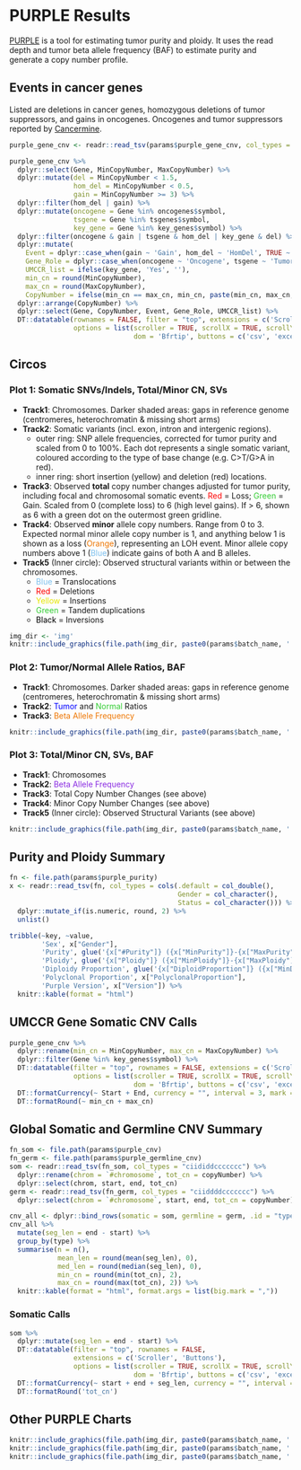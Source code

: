 # PURPLE Results

[PURPLE](https://github.com/hartwigmedical/hmftools/tree/master/purity-ploidy-estimator)
is a tool for estimating tumor purity and ploidy. It uses the read depth and 
tumor beta allele frequency (BAF) to estimate purity and generate a copy number profile.

## Events in cancer genes

Listed are deletions in cancer genes, homozygous deletions of tumor suppressors, 
and gains in oncogenes. Oncogenes and tumor suppressors reported by 
[Cancermine](https://github.com/jakelever/cancermine).

```r
purple_gene_cnv <- readr::read_tsv(params$purple_gene_cnv, col_types = "ciicdd")

purple_gene_cnv %>% 
  dplyr::select(Gene, MinCopyNumber, MaxCopyNumber) %>%
  dplyr::mutate(del = MinCopyNumber < 1.5,
                hom_del = MinCopyNumber < 0.5,
                gain = MinCopyNumber >= 3) %>%
  dplyr::filter(hom_del | gain) %>%
  dplyr::mutate(oncogene = Gene %in% oncogenes$symbol,
                tsgene = Gene %in% tsgenes$symbol,
                key_gene = Gene %in% key_genes$symbol) %>%
  dplyr::filter(oncogene & gain | tsgene & hom_del | key_gene & del) %>%
  dplyr::mutate(
    Event = dplyr::case_when(gain ~ 'Gain', hom_del ~ 'HomDel', TRUE ~ 'Del'),
    Gene_Role = dplyr::case_when(oncogene ~ 'Oncogene', tsgene ~ 'Tumor Suppressor', TRUE ~ ''),
    UMCCR_list = ifelse(key_gene, 'Yes', ''),
    min_cn = round(MinCopyNumber),
    max_cn = round(MaxCopyNumber),
    CopyNumber = ifelse(min_cn == max_cn, min_cn, paste(min_cn, max_cn, sep = '-'))) %>%
  dplyr::arrange(CopyNumber) %>%
  dplyr::select(Gene, CopyNumber, Event, Gene_Role, UMCCR_list) %>% 
  DT::datatable(rownames = FALSE, filter = "top", extensions = c('Scroller', 'Buttons'),
                options = list(scroller = TRUE, scrollX = TRUE, scrollY = 300,
                               dom = 'Bfrtip', buttons = c('csv', 'excel')))
```


## Circos

### Plot 1: Somatic SNVs/Indels, Total/Minor CN, SVs

* __Track1__: Chromosomes. Darker shaded areas: gaps in reference genome 
  (centromeres, heterochromatin & missing short arms)
* __Track2__: Somatic variants (incl. exon, intron and intergenic regions). 
    * outer ring: SNP allele frequencies, corrected for tumor purity and scaled from 0 to 100%.
      Each dot represents a single somatic variant, coloured according to the
      type of base change (e.g. C>T/G>A in red).
    * inner ring: short insertion (yellow) and deletion (red) locations. 
* __Track3__: Observed __total__ copy number changes adjusted for tumor purity,
  including focal and chromosomal somatic events. 
  <span style="color:red">Red</span> = Loss; <span style="color:#32CD32">Green</span> = Gain.
  Scaled from 0 (complete loss) to 6 (high level gains). 
  If > 6, shown as 6 with a green dot on the outermost green gridline. 
* __Track4__: Observed __minor__ allele copy numbers. Range from 0 to 3. 
  Expected normal minor allele copy number is 1, and anything below 1 is shown 
  as a loss (<span style="color:#EE7600">Orange</span>), representing an LOH event. 
  Minor allele copy numbers above 1 (<span style="color:#7EC0EE">Blue</span>) indicate gains 
  of both A and B alleles. 
* __Track5__ (Inner circle): Observed structural variants within or between the chromosomes.
    * <span style="color:#7EC0EE">Blue</span> = Translocations
    * <span style="color:red">Red</span> = Deletions 
    * <span style="color:#e6e600">Yellow</span> = Insertions 
    * <span style="color:#32CD32">Green</span> = Tandem duplications 
    * <span style="color:#000000">Black</span> = Inversions

```r
img_dir <- 'img'
knitr::include_graphics(file.path(img_dir, paste0(params$batch_name, '.circos.png')))
```

### Plot 2: Tumor/Normal Allele Ratios, BAF

* __Track1__: Chromosomes. Darker shaded areas: gaps in reference genome 
  (centromeres, heterochromatin & missing short arms)
* __Track2__: <span style="color:blue">Tumor</span> and <span style="color:#32CD32">Normal</span> Ratios
* __Track3__: <span style="color:#EE7600">Beta Allele Frequency</span>


```r
knitr::include_graphics(file.path(img_dir, paste0(params$batch_name, '.input.png')))
```

### Plot 3: Total/Minor CN, SVs, BAF

* __Track1__: Chromosomes
* __Track2__: <span style="color:#8A2BE2">Beta Allele Frequency</span>
* __Track3__: Total Copy Number Changes (see above)
* __Track4__: Minor Copy Number Changes (see above)
* __Track5__ (Inner circle): Observed Structural Variants (see above)

```r
knitr::include_graphics(file.path(img_dir, paste0(params$batch_name, '.circos_baf.png')))
```

## Purity and Ploidy Summary

```r
fn <- file.path(params$purple_purity)
x <- readr::read_tsv(fn, col_types = cols(.default = col_double(),
                                          Gender = col_character(), 
                                          Status = col_character())) %>%
  dplyr::mutate_if(is.numeric, round, 2) %>%
  unlist()

tribble(~key, ~value,
        'Sex', x["Gender"],
        'Purity', glue('{x["#Purity"]} ({x["MinPurity"]}-{x["MaxPurity"]})'),
        'Ploidy', glue('{x["Ploidy"]} ({x["MinPloidy"]}-{x["MaxPloidy"]})'),
        'Diploidy Proportion', glue('{x["DiploidProportion"]} ({x["MinDiploidProportion"]}-{x["MaxDiploidProportion"]})'),
        'Polyclonal Proportion', x["PolyclonalProportion"],
        'Purple Version', x["Version"]) %>% 
  knitr::kable(format = "html")
```

## UMCCR Gene Somatic CNV Calls

```r
purple_gene_cnv %>%
  dplyr::rename(min_cn = MinCopyNumber, max_cn = MaxCopyNumber) %>% 
  dplyr::filter(Gene %in% key_genes$symbol) %>%
  DT::datatable(filter = "top", rownames = FALSE, extensions = c('Scroller', 'Buttons'), 
                options = list(scroller = TRUE, scrollX = TRUE, scrollY = 500, 
                               dom = 'Bfrtip', buttons = c('csv', 'excel'))) %>% 
  DT::formatCurrency(~ Start + End, currency = "", interval = 3, mark = ",", digits = 0) %>% 
  DT::formatRound(~ min_cn + max_cn)
```

## Global Somatic and Germline CNV Summary

```r
fn_som <- file.path(params$purple_cnv)
fn_germ <- file.path(params$purple_germline_cnv)
som <- readr::read_tsv(fn_som, col_types = "ciididdccccccc") %>%
  dplyr::rename(chrom = `#chromosome`, tot_cn = copyNumber) %>%
  dplyr::select(chrom, start, end, tot_cn)
germ <- readr::read_tsv(fn_germ, col_types = "ciiddddccccccc") %>%
  dplyr::select(chrom = `#chromosome`, start, end, tot_cn = copyNumber)

cnv_all <- dplyr::bind_rows(somatic = som, germline = germ, .id = "type")
cnv_all %>% 
  mutate(seg_len = end - start) %>% 
  group_by(type) %>% 
  summarise(n = n(),
            mean_len = round(mean(seg_len), 0),
            med_len = round(median(seg_len), 0),
            min_cn = round(min(tot_cn), 2),
            max_cn = round(max(tot_cn), 2)) %>% 
  knitr::kable(format = "html", format.args = list(big.mark = ","))
```

### Somatic Calls

```r
som %>%  
  dplyr::mutate(seg_len = end - start) %>% 
  DT::datatable(filter = "top", rownames = FALSE, 
                extensions = c('Scroller', 'Buttons'), 
                options = list(scroller = TRUE, scrollX = TRUE, scrollY = 300, 
                               dom = 'Bfrtip', buttons = c('csv', 'excel'))) %>% 
  DT::formatCurrency(~ start + end + seg_len, currency = "", interval = 3, mark = ",", digits = 0) %>% 
  DT::formatRound('tot_cn')
```

## Other PURPLE Charts

```r
knitr::include_graphics(file.path(img_dir, paste0(params$batch_name, '.copyNumber.png')))
knitr::include_graphics(file.path(img_dir, paste0(params$batch_name, '.minor_allele.png')))
knitr::include_graphics(file.path(img_dir, paste0(params$batch_name, '.variant.png')))
```
